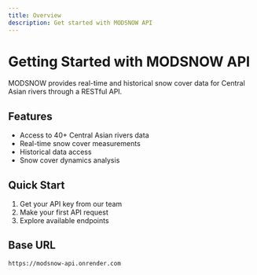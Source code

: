 ```yaml
---
title: Overview
description: Get started with MODSNOW API
---
```


# Getting Started with MODSNOW API

MODSNOW provides real-time and historical snow cover data for Central Asian rivers through a RESTful API.

## Features

- Access to 40+ Central Asian rivers data
- Real-time snow cover measurements
- Historical data access
- Snow cover dynamics analysis

## Quick Start

1. Get your API key from our team
2. Make your first API request
3. Explore available endpoints

## Base URL
```bash
https://modsnow-api.onrender.com
```